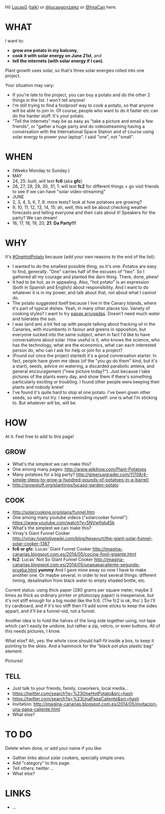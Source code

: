 Hi! [[User:LucasG|LucasG]] ([[User talk:LucasG|talk]]) or [https://twitter.com/lucasgonzalez @lucasgonzalez] or [https://twitter.com/imacan @ImaCan] here.

= WHAT =

I want to:
* '''grow one potato in my balcony''',
* '''cook it with solar energy on June 21st''', and
* '''tell the internets (with solar energy if I can)'''.

Plant growth uses solar, so that's three solar energies rolled into one project.

Your situation may vary:
* If you're late to the project, you can buy a potato and do the other 2 things in the list. I won't tell anyone!
* I'm still trying to find a foolproof way to cook a potato, so that anyone will be able to join in. Of course, people who want to do it faster etc can do the harder stuff. It's your potato.
* "Tell the internets" may be as easy as "take a picture and email a few friends", or "gather a huge party and do videostreaming having a conversation with the International Space Station and of course using solar energy to power your laptop". I said "one", not "small".

= WHEN =

* (Weeks Monday to Sunday.)
* MAY
* 24, 25: built, will test '''fc6''' (aka '''gfc''')
* 26, 27, 28, 29, 30, 31, 1: will test '''fc2''' for different things + go visit friends to see if we can have "solar video-streaming"
* JUNE
* 2, 3, 4, 5, 6, 7, 8: more tests? look at how potatoes are growing?
* 9, 10, 11, 12, 13, 14, 15: ah, well, this will be about checking weather forecasts and telling everyone and their cats about it! Speakers for the party? We can dream!
* 16, 17, 18, 19, 20, '''21''': '''Da Party!!!'''

= WHY =

It's [https://twitter.com/search?q=%23OneHotPotato&src=hash #OneHotPotato] because (add your own reasons to the end of the list):
* I wanted to do the smallest possible thing, so it's one. Potatos are easy to find, generally. "One" carries half of the excuses of "two". So I gathered all my courage and planted the darn thing. There, done, phew!
* It had to be hot, as in appealing. Also, "hot potato" is an expression (both in Spanish and English) about responsibility. And I want to do whatever it is in my power, and talk about that, not about what I cannot do.
* The potato suggested itself because I live in the Canary Islands, where it's part of typical dishes. Yeah, in many other places too. Variety of cooking styles? I want to try [http://es.wikipedia.org/wiki/Papas_arrugadas papas arrugadas]. Doesn't need much water and tolerates the sun.
* I was (and am) a bit fed up with people talking about fracking oil in the Canaries, with incumbents in favour and greens in opposition, but everyone sucked into the same subject, when in fact I'd like to have conversations about solar. How useful is it, who knows the science, who has the technology, what are the economics, what can each interested person do, who can I ask for help or join for a project?
* (Found out once the project started) it's a good conversation starter. In fact, people have given me ideas (of the "you go do them" kind, but it's a start), seeds, advice on watering, a discarded parabolic antena, and general encouragement ("new picture today?"). Just because I take pictures of the plants every day, and show them if there's something particularly exciting or troubling. I found other people were keeping their plants and nobody knew!
* I've found it's quite hard to stop at one potato. I've been given other seeds, so why not try. I keep reminding myself: one is what I'm sticking to. But whatever will be, will be.

= HOW =

At it. Feel free to add to this page!

== GROW ==

* What's the simplest we can make this?
* One among many pages: http://www.wikihow.com/Plant-Potatoes
* Many potatoes for a big party? http://greenupgrader.com/11708/4-simple-steps-to-grow-a-hundred-pounds-of-potatoes-in-a-barrel/
* http://growstuff.org/plantings/lucasg-garden-potato

== COOK ==

* http://solarcooking.org/plans/funnel.htm
* One among many youtube videos ("solarcooker funnel"): https://www.youtube.com/watch?v=5NVwfigb4Sk
* What's the simplest we can make this?
* Vinay's Giant Funnel Cooker http://vinay.howtolivewiki.com/blog/hexayurt/the-giant-solar-funnel-solar-cooker-1387
* '''fc6 or gfc''': Lucas' Giant Funnel Cooker http://imagina-canarias.blogspot.com.es/2014/05/cocina-fonil-gigante.html
* '''fc2''': Lucas' Not So Giant Funnel Cooker http://imagina-canarias.blogspot.com.es/2014/05/unapapacaliente-segunda-prueba.html '''yummy''' And I gave mine away so now I have to make another one. Or maybe several, in order to test several things: different timing, desalination from black water to empty shaded bottle, etc.

Current status: using thick paper (280 grams per square meter, maybe 3 times as thick as ordinary printer or photocopy paper) is inexpensive, but it's not stiff enough for a big model like the fc6. (The fc2 is ok, tho'.) So I'll try cardboard, and if it's too stiff then I'll add some sticks to keep the sides appart, and it'll be a funnel-oid, not a funnel.

Another idea is to hold the halves of the long side together using, not tape which can't easily be undone, but rather a zip, velcro, or even buttons. All of this needs pictures, I know.

What else? Ah, yes: the whole cone should half-fit inside a box, to keep it pointing to the skies. And a hammock for the "black pot plus plastic bag" element.

Pictures!

== TELL ==

* Just talk to your friends, family, coworkers, local media...
* https://twitter.com/search?q=%23OneHotPotato&src=hash
* https://twitter.com/search?q=%23UnaPapaCaliente&src=hash
* Invitation: http://imagina-canarias.blogspot.com.es/2014/05/invitacion-una-papa-caliente.html
* What else?

= TO DO =

Delete when done, or add your name if you like:
* Gather links about solar cookers, specially simple ones.
* Add "category" to this page.
* Tell others: twitter ...
* What else?

= LINKS =

* ...